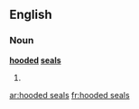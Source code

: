==English==

===Noun===
'''[[hooded]] [[seals]]'''

# {{plural of|hooded seal}}

[[ar:hooded seals]]
[[fr:hooded seals]]